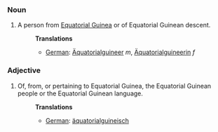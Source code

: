 ===Noun===
#A person from [[Equatorial Guinea]] or of Equatorial Guinean descent.
#:'''Translations'''
#:*[[German]]: [[Äquatorialguineer]] ''m'', [[Äquatorialguineerin]] ''f''

===Adjective===
#Of, from, or pertaining to Equatorial Guinea, the Equatorial Guinean people or the Equatorial Guinean language.
#:'''Translations'''
#:*[[German]]: [[äquatorialguineisch]]